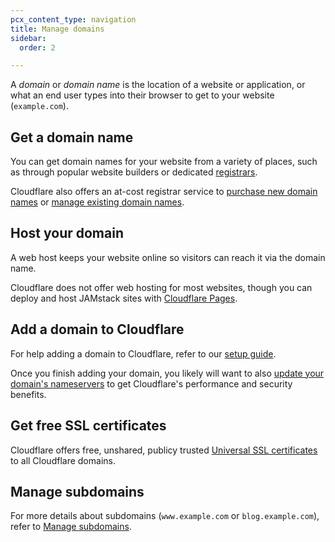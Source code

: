 ```yaml
---
pcx_content_type: navigation
title: Manage domains
sidebar:
  order: 2

---
```



A *domain* or *domain name* is the location of a website or application, or what an end user types into their browser to get to your website (`example.com`).

<DirectoryListing />

## Get a domain name

You can get domain names for your website from a variety of places, such as through popular website builders or dedicated [registrars](https://www.cloudflare.com/learning/dns/glossary/what-is-a-domain-name-registrar/).

Cloudflare also offers an at-cost registrar service to [purchase new domain names](/registrar/get-started/register-domain/) or [manage existing domain names](/registrar/get-started/transfer-domain-to-cloudflare/).

## Host your domain

A web host keeps your website online so visitors can reach it via the domain name.

Cloudflare does not offer web hosting for most websites, though you can deploy and host JAMstack sites with [Cloudflare Pages](/pages/).

## Add a domain to Cloudflare

For help adding a domain to Cloudflare, refer to our [setup guide](/fundamentals/setup/manage-domains/add-site/).

Once you finish adding your domain, you likely will want to also [update your domain's nameservers](/dns/zone-setups/full-setup/) to get Cloudflare's performance and security benefits.

## Get free SSL certificates

Cloudflare offers free, unshared, publicy trusted [Universal SSL certificates](/ssl/edge-certificates/universal-ssl/) to all Cloudflare domains.

## Manage subdomains

For more details about subdomains (`www.example.com` or `blog.example.com`), refer to [Manage subdomains](/fundamentals/setup/manage-domains/manage-subdomains/).
